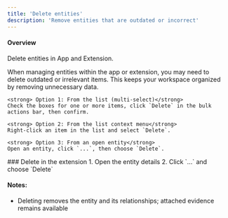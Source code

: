 ```yaml
---
title: 'Delete entities'
description: 'Remove entities that are outdated or incorrect'
---
```


#### Overview
Delete entities in App and Extension.

<Tabs>
    <Tab title="App" icon="browser">
    When managing entities within the app or extension, you may need to delete outdated or irrelevant items. This keeps your workspace organized by removing unnecessary data.
    
    <strong> Option 1: From the list (multi‑select)</strong>  
    Check the boxes for one or more items, click `Delete` in the bulk actions bar, then confirm.

    <strong> Option 2: From the list context menu</strong>  
    Right‑click an item in the list and select `Delete`.

    <strong> Option 3: From an open entity</strong>
    Open an entity, click `...`, then choose `Delete`.
  </Tab>
  <Tab title="Extension" icon="mobile">
    ### Delete in the extension
    1. Open the entity details
    2. Click `...` and choose `Delete`
  </Tab>
</Tabs>

#### Notes:
- Deleting removes the entity and its relationships; attached evidence remains available


